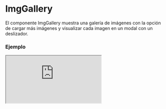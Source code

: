 # ImgGallery

El componente ImgGallery muestra una galería de imágenes con la opción de cargar más imágenes y visualizar cada imagen en un modal con un deslizador.


### Ejemplo

<Iframe
  minHeightIframe="30dvh"
  src="https://fenextjs-component-storybook.vercel.app/iframe.html?args=&id=img-imggallery--index&viewMode=story"
/>

### Importación

Para importar el componente ImgGallery, se puede hacer desde fenextjs

```tsx copy
import { ImgGallery } from "fenextjs";
```

### Parámetros

| Parámetro           | Tipo                           | Requerido | Default                              | Descripcion                                                                                      |
| ------------------- | ------------------------------ | --------- | ------------------------------------ | ------------------------------------------------------------------------------------------------ |
| imgs                | ImgProps[]                     | sí        |                                      | Lista de imágenes a mostrar en la galería.                                                       |
| buttonShowMoreImg   | Omit\<ButtonProps, 'onClick'\> | no        | \{ children: 'Show more pictures' \} | Propiedades del botón para mostrar más imágenes.                                                 |
| buttonHiddenMoreImg | Omit\<ButtonProps, 'onClick'\> | no        | \{ children: 'Hidden pictures' \}    | Propiedades del botón para ocultar imágenes adicionales.                                         |
| loader              | boolean                        | no        | false                                | Indica si el componente está en estado de carga, mostrando un cargador en lugar de las imágenes. |
| nLoader             | number                         | no        | 5                                    | Número de elementos que mostrarán el loader mientras se cargan las imágenes.                     |
| className           | string                         | no        | ''                                   | Clase CSS para personalizar el contenedor de la galería.                                         |

### Storybook

Para ver el storybook del componente lo puede hacer con este [link](https://fenextjs-component-storybook.vercel.app/?path=/story/img-imggallery--index)

### Usos

- Galería básica

```tsx copy
<ImgGallery imgs={imageList} />
```

- Galería con botón personalizado

```tsx copy
<ImgGallery
  imgs={imageList}
  buttonShowMoreImg={{ children: "Ver más imágenes" }}
/>
```

- Galería en estado de carga

```tsx copy
<ImgGallery loader={true} nLoader={3} />
```
